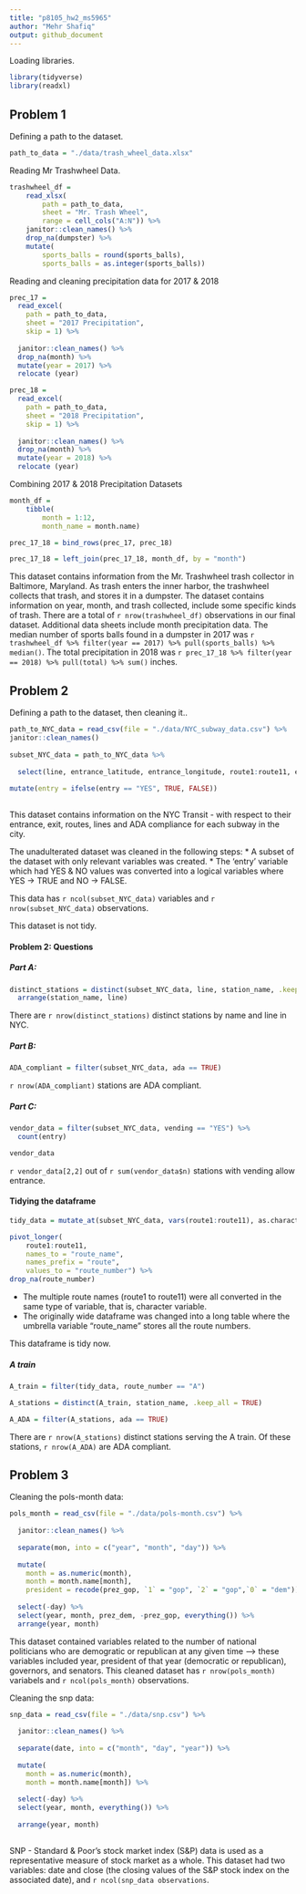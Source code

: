 ```yaml
---
title: "p8105_hw2_ms5965"
author: "Mehr Shafiq"
output: github_document
---
```


Loading libraries.

```r
library(tidyverse)
library(readxl)
```

## Problem 1

Defining a path to the dataset.

```r
path_to_data = "./data/trash_wheel_data.xlsx"
```

Reading Mr Trashwheel Data.

```r
trashwheel_df = 
	read_xlsx(
		path = path_to_data,
		sheet = "Mr. Trash Wheel",
		range = cell_cols("A:N")) %>% 
	janitor::clean_names() %>% 
	drop_na(dumpster) %>% 
	mutate(
		sports_balls = round(sports_balls),
		sports_balls = as.integer(sports_balls))
```
Reading and cleaning precipitation data for 2017 & 2018

```r
prec_17 = 
  read_excel(
    path = path_to_data,
    sheet = "2017 Precipitation",
    skip = 1) %>% 
  
  janitor::clean_names() %>% 
  drop_na(month) %>% 
  mutate(year = 2017) %>% 
  relocate (year)

prec_18 = 
  read_excel(
    path = path_to_data,
    sheet = "2018 Precipitation",
    skip = 1) %>% 
  
  janitor::clean_names() %>% 
  drop_na(month) %>% 
  mutate(year = 2018) %>% 
  relocate (year)

```

Combining 2017 & 2018 Precipitation Datasets

```r
month_df = 
	tibble(
		month = 1:12,
		month_name = month.name)

prec_17_18 = bind_rows(prec_17, prec_18) 

prec_17_18 = left_join(prec_17_18, month_df, by = "month")

```

This dataset contains information from the Mr. Trashwheel trash collector in Baltimore, Maryland. As trash enters the inner harbor, the trashwheel collects that trash, and stores it in a dumpster. The dataset contains information on year, month, and trash collected, include some specific kinds of trash. There are a total of `r nrow(trashwheel_df)` observations in our final dataset. Additional data sheets include month precipitation data. The median number of sports balls found in a dumpster in 2017 was `r trashwheel_df %>% filter(year == 2017) %>% pull(sports_balls) %>% median()`. The total precipitation in 2018 was `r prec_17_18 %>% filter(year == 2018) %>% pull(total) %>% sum()` inches.


## Problem 2

Defining a path to the dataset, then cleaning it..

```r
path_to_NYC_data = read_csv(file = "./data/NYC_subway_data.csv") %>% 
janitor::clean_names() 
  
subset_NYC_data = path_to_NYC_data %>% 
  
  select(line, entrance_latitude, entrance_longitude, route1:route11, entry, vending, entrance_type, ada, station_name, exit_only) %>% 
  
mutate(entry = ifelse(entry == "YES", TRUE, FALSE)) 
  
```
This dataset contains information on the NYC Transit - with respect to their entrance, exit, routes, lines and ADA compliance for each subway in the city. 

The unadulterated dataset was cleaned in the following steps:
*   A subset of the dataset with only relevant variables was created.
*   The 'entry' variable which had YES & NO values was converted into a logical variables where YES -> TRUE and NO -> FALSE. 

This data has `r ncol(subset_NYC_data)` variables and `r nrow(subset_NYC_data)` observations. 

This dataset is not tidy. 

#### Problem 2: Questions

##### Part A: 

```r
distinct_stations = distinct(subset_NYC_data, line, station_name, .keep_all = TRUE) %>% 
  arrange(station_name, line)
```

There are `r nrow(distinct_stations)` distinct stations by name and line in NYC. 


##### Part B: 

```r
ADA_compliant = filter(subset_NYC_data, ada == TRUE)
```

`r nrow(ADA_compliant)` stations are ADA compliant.


##### Part C: 

```r
vendor_data = filter(subset_NYC_data, vending == "YES") %>% 
  count(entry)

vendor_data 
```

`r vendor_data[2,2]` out of `r sum(vendor_data$n)` stations with vending allow entrance. 


#### Tidying the dataframe

```r
tidy_data = mutate_at(subset_NYC_data, vars(route1:route11), as.character) %>%

pivot_longer(
    route1:route11, 
    names_to = "route_name",
    names_prefix = "route",
    values_to = "route_number") %>% 
drop_na(route_number)

```
*   The multiple route names (route1 to route11) were all converted in the same type of variable, that is, character variable.
*   The originally wide dataframe was changed into a long table where the umbrella variable "route_name" stores all the route numbers. 

This dataframe is tidy now.

##### A train

```r
A_train = filter(tidy_data, route_number == "A") 

A_stations = distinct(A_train, station_name, .keep_all = TRUE)

A_ADA = filter(A_stations, ada == TRUE)
```

There are `r nrow(A_stations)` distinct stations serving the A train. Of these stations, `r nrow(A_ADA)` are ADA compliant. 


## Problem 3

Cleaning the pols-month data:

```r
pols_month = read_csv(file = "./data/pols-month.csv") %>% 
  
  janitor::clean_names() %>% 
  
  separate(mon, into = c("year", "month", "day")) %>% 
  
  mutate(
    month = as.numeric(month),
    month = month.name[month],
    president = recode(prez_gop, `1` = "gop", `2` = "gop",`0` = "dem")) %>% 
  
  select(-day) %>%  
  select(year, month, prez_dem, -prez_gop, everything()) %>% 
  arrange(year, month)
```

This dataset contained variables related to the number of national politicians who are demogratic or republican at any given time --> these variables included year, president of that year (democratic or republican), governors, and senators. This cleaned dataset has `r nrow(pols_month)` variabels and `r ncol(pols_month)` observations. 

Cleaning the snp data:

```r
snp_data = read_csv(file = "./data/snp.csv") %>% 
  
  janitor::clean_names() %>% 
  
  separate(date, into = c("month", "day", "year")) %>% 
    
  mutate(
    month = as.numeric(month),
    month = month.name[month]) %>% 
    
  select(-day) %>% 
  select(year, month, everything()) %>% 
    
  arrange(year, month)
  
```

SNP - Standard & Poor's stock market index (S&P) data is used as a representative measure of stock market as a whole. This dataset had two variables: date and close (the closing values of the S&P stock index on the associated date), and `r ncol(snp_data observations`.

